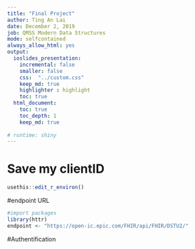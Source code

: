 ```yaml
---
title: "Final Project"
author: Ting An Lai
date: December 2, 2019
job: QMSS Modern Data Structures
mode: selfcontained
always_allow_html: yes
output:
  ioslides_presentation:
    incremental: false
    smaller: false
    css:  "../custom.css" 
    keep_md: true
    highlighter : highlight
    toc: true
  html_document:
    toc: true
    toc_depth: 1
    keep_md: true
           
# runtime: shiny
---
```


# Save my clientID
```r
usethis::edit_r_environ()
```

#endpoint URL
```r
#import packages
library(httr)
endpoint <- "https://open-ic.epic.com/FHIR/api/FHIR/DSTU2/"
```

#Authentification
```r



```






